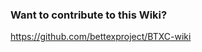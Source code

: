 === Want to contribute to this Wiki? ===

[[Fork it and send a pull request.|https://github.com/bettexproject/BTXC-wiki]]
